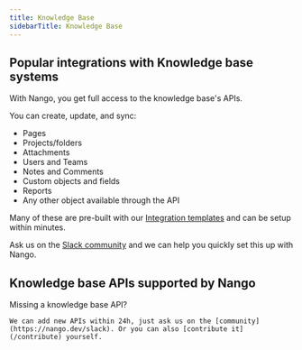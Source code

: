 ```yaml
---
title: Knowledge Base
sidebarTitle: Knowledge Base
---
```


## Popular integrations with Knowledge base systems

With Nango, you get full access to the knowledge base's APIs.

You can create, update, and sync:

- Pages
- Projects/folders
- Attachments
- Users and Teams
- Notes and Comments
- Custom objects and fields
- Reports
- Any other object available through the API

Many of these are pre-built with our [Integration templates](/integration-templates/overview) and can be setup within minutes.

Ask us on the [Slack community](https://nango.dev/slack) and we can help you quickly set this up with Nango.


## Knowledge base APIs supported by Nango

<CardGroup cols={4}>
    <Card title="Box" href="/integrations/all/box" color="#68a063" />
    <Card title="Confluence" href="/integrations/all/confluence" color="#68a063" />
    <Card title="Dropbox" href="/integrations/all/dropbox" color="#68a063" />
    <Card title="GetGuru" href="/integrations/all/getguru" color="#68a063" />
    <Card title="Notion" href="/integrations/all/notion" color="#68a063" />
    <Card title="One Drive" href="/integrations/all/one-drive" color="#68a063" />
    <Card title="StackExchange" href="/integrations/all/stackexchange" color="#68a063" />
</CardGroup>

<Tip>
    Missing a knowledge base API?
    
    We can add new APIs within 24h, just ask us on the [community](https://nango.dev/slack). Or you can also [contribute it](/contribute) yourself.
</Tip>